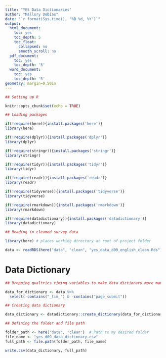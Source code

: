 ```yaml
---
title: "YES Data Dictionaries"
author: "Mallory Dobias"
date: "`r format(Sys.time(), '%B %d, %Y')`"
output:
  html_document:
    toc: yes
    toc_depth: 5
    toc_float:
      collapsed: no
      smooth_scroll: no
  pdf_document:
    toc: yes
    toc_depth: '5'
  word_document:
    toc: yes
    toc_depth: '5'
geometry: margin=0.50in
---
```


```r

## Setting up R

knitr::opts_chunk$set(echo = TRUE)

```

```r

## Loading packages

if(!require(here)){install.packages('here')}
library(here)

if(!require(dplyr)){install.packages('dplyr')}
library(dplyr)

if(!require(stringr)){install.packages('stringr')}
library(stringr)

if(!require(tidyr)){install.packages('tidyr')}
library(tidyr)

if(!require(readr)){install.packages('readr')}
library(readr)

if(!require(tidyverse)){install.packages('tidyverse')}
library(tidyverse)

if(!require(rmarkdown)){install.packages('rmarkdown')}
library(rmarkdown)

if(!require(datadictionary)){install.packages('datadictionary')}
library(datadictionary)

```

```r

## Reading in cleaned survey data

library(here) # places working directory at root of project folder

data <- readRDS(here("data", "clean", "yes_data_d09_english_clean.Rds")) # directing to data from project folder root

```

# Data Dictionary

```r

## Dropping qualtrics timing variables to make data dictionary more manageable

data_for_dictionary <- data %>%
  select(-contains("_tim_") & -contains("page_submit"))

## Creating data dictionary

data_dictionary <- datadictionary::create_dictionary(data_for_dictionary)

## Defining the folder and file path

folder_path <- here("data", "clean")  # Path to my desired folder
file_name <- "yes_d09_data_dictionary.csv"
full_path <- file.path(folder_path, file_name)

write.csv(data_dictionary, full_path)

```